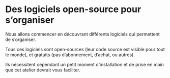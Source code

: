 # Des logiciels open-source pour s'organiser

Nous allons commencer en découvrant différents logiciels qui permettent de s'organiser.

Tous ces logiciels sont open-sources (leur code source est visible pour tout le monde), et gratuits (pas d'abonnement, d'achat, ou autres).

Ils nécessitent cependant un petit moment d'installation et de prise en main que cet atelier devrait vous faciliter.
